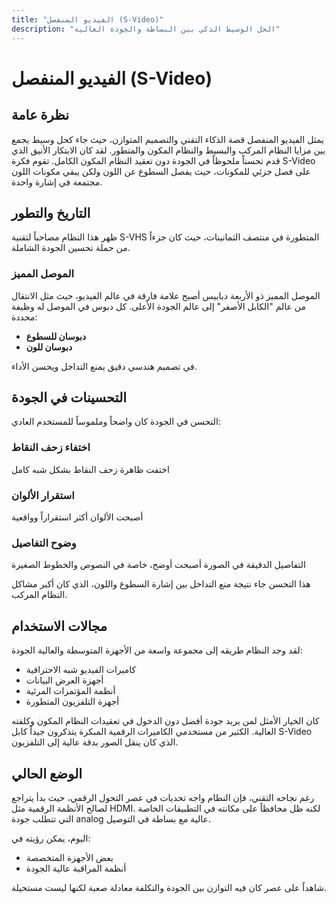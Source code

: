 ```yaml
---
title: "الفيديو المنفصل (S-Video)"
description: "الحل الوسيط الذكي بين البساطة والجودة العالية"
---
```


# الفيديو المنفصل (S-Video)

## نظرة عامة

يمثل الفيديو المنفصل قصة الذكاء التقني والتصميم المتوازن، حيث جاء كحل وسيط يجمع بين مزايا النظام المركب والبسيط والنظام المكون والمتطور. لقد كان الابتكار الأنيق الذي قدم تحسناً ملحوظاً في الجودة دون تعقيد النظام المكون الكامل. تقوم فكرة S-Video على فصل جزئي للمكونات، حيث يفصل السطوع عن اللون ولكن يبقي مكونات اللون مجتمعة في إشارة واحدة.

## التاريخ والتطور

ظهر هذا النظام مصاحباً لتقنية S-VHS المتطورة في منتصف الثمانينات، حيث كان جزءاً من حملة تحسين الجودة الشاملة. 

### الموصل المميز
الموصل المميز ذو الأربعة دبابيس أصبح علامة فارقة في عالم الفيديو، حيث مثل الانتقال من عالم "الكابل الأصفر" إلى عالم الجودة الأعلى. كل دبوس في الموصل له وظيفة محددة:

- **دبوسان للسطوع**
- **دبوسان للون**

في تصميم هندسي دقيق يمنع التداخل ويحسن الأداء.

## التحسينات في الجودة

التحسن في الجودة كان واضحاً وملموساً للمستخدم العادي:

### اختفاء زحف النقاط
اختفت ظاهرة زحف النقاط بشكل شبه كامل

### استقرار الألوان
أصبحت الألوان أكثر استقراراً وواقعية

### وضوح التفاصيل
التفاصيل الدقيقة في الصورة أصبحت أوضح، خاصة في النصوص والخطوط الصغيرة

هذا التحسن جاء نتيجة منع التداخل بين إشارة السطوع واللون، الذي كان أكبر مشاكل النظام المركب.

## مجالات الاستخدام

لقد وجد النظام طريقه إلى مجموعة واسعة من الأجهزة المتوسطة والعالية الجودة:

- كاميرات الفيديو شبه الاحترافية
- أجهزة العرض البيانات
- أنظمة المؤتمرات المرئية
- أجهزة التلفزيون المتطورة

كان الخيار الأمثل لمن يريد جودة أفضل دون الدخول في تعقيدات النظام المكون وكلفته العالية. الكثير من مستخدمي الكاميرات الرقمية المبكرة يتذكرون جيداً كابل S-Video الذي كان ينقل الصور بدقة عالية إلى التلفزيون.

## الوضع الحالي

رغم نجاحه التقني، فإن النظام واجه تحديات في عصر التحول الرقمي، حيث بدأ يتراجع لصالح الأنظمة الرقمية مثل HDMI. لكنه ظل محافظاً على مكانته في التطبيقات الخاصة التي تتطلب جودة analog عالية مع بساطة في التوصيل. 

اليوم، يمكن رؤيته في:
- بعض الأجهزة المتخصصة
- أنظمة المراقبة عالية الجودة

شاهداً على عصر كان فيه التوازن بين الجودة والتكلفة معادلة صعبة لكنها ليست مستحيلة.